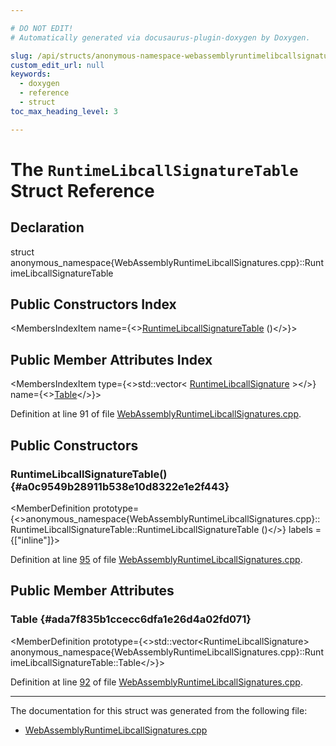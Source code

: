 ```yaml
---

# DO NOT EDIT!
# Automatically generated via docusaurus-plugin-doxygen by Doxygen.

slug: /api/structs/anonymous-namespace-webassemblyruntimelibcallsignatures-cpp-/runtimelibcallsignaturetable
custom_edit_url: null
keywords:
  - doxygen
  - reference
  - struct
toc_max_heading_level: 3

---
```





# The `RuntimeLibcallSignatureTable` Struct Reference

<DoxygenPage pluginConfig={pluginConfig}>



## Declaration

<CodeBlock>struct anonymous_namespace{WebAssemblyRuntimeLibcallSignatures.cpp}::RuntimeLibcallSignatureTable</CodeBlock>

## Public Constructors Index

<MembersIndex>

<MembersIndexItem
  name={<><a href="#a0c9549b28911b538e10d8322e1e2f443">RuntimeLibcallSignatureTable</a> ()</>}>
</MembersIndexItem>

</MembersIndex>

## Public Member Attributes Index

<MembersIndex>

<MembersIndexItem
  type={<>std::vector&lt; <a href="/docs/api/namespaces/anonymous-webassemblyruntimelibcallsignatures-cpp-/#a6e5d41d50ab128ffcb71e02ab666fbf2">RuntimeLibcallSignature</a> &gt;</>}
  name={<><a href="#ada7f835b1ccecc6dfa1e26d4a02fd071">Table</a></>}>
</MembersIndexItem>

</MembersIndex>


Definition at line 91 of file <a href="/docs/api/files/lib/lib/target/lib/target/webassembly/webassemblyruntimelibcallsignatures-cpp">WebAssemblyRuntimeLibcallSignatures.cpp</a>.

<SectionDefinition>

## Public Constructors

### RuntimeLibcallSignatureTable() {#a0c9549b28911b538e10d8322e1e2f443}

<MemberDefinition
  prototype={<>anonymous&#95;namespace&#123;WebAssemblyRuntimeLibcallSignatures.cpp&#125;::RuntimeLibcallSignatureTable::RuntimeLibcallSignatureTable ()</>}
  labels = {["inline"]}>

Definition at line <a href="/docs/api/files/lib/lib/target/lib/target/webassembly/webassemblyruntimelibcallsignatures-cpp/#l00095">95</a> of file <a href="/docs/api/files/lib/lib/target/lib/target/webassembly/webassemblyruntimelibcallsignatures-cpp">WebAssemblyRuntimeLibcallSignatures.cpp</a>.
</MemberDefinition>

</SectionDefinition>

<SectionDefinition>

## Public Member Attributes

### Table {#ada7f835b1ccecc6dfa1e26d4a02fd071}

<MemberDefinition
  prototype={<>std::vector&lt;RuntimeLibcallSignature&gt; anonymous&#95;namespace&#123;WebAssemblyRuntimeLibcallSignatures.cpp&#125;::RuntimeLibcallSignatureTable::Table</>}>

Definition at line <a href="/docs/api/files/lib/lib/target/lib/target/webassembly/webassemblyruntimelibcallsignatures-cpp/#l00092">92</a> of file <a href="/docs/api/files/lib/lib/target/lib/target/webassembly/webassemblyruntimelibcallsignatures-cpp">WebAssemblyRuntimeLibcallSignatures.cpp</a>.
</MemberDefinition>

</SectionDefinition>

<hr/>

The documentation for this struct was generated from the following file:

<ul>
<li><a href="/docs/api/files/lib/lib/target/lib/target/webassembly/webassemblyruntimelibcallsignatures-cpp">WebAssemblyRuntimeLibcallSignatures.cpp</a></li>
</ul>

</DoxygenPage>
